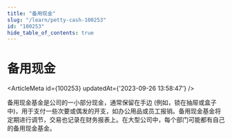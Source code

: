 ```yaml
---
title: "备用现金"
slug: "/learn/petty-cash-100253"
id: "100253"
hide_table_of_contents: true
---
```



# 备用现金

<ArticleMeta id={100253} updatedAt={'2023-09-26 13:58:47'} />
<div className='border-solid border-b border-t-0 my-4 border-[var(--ifm-color-gray-300)]' />

备用现金基金是公司的一小部分现金，通常保留在手边 (例如，锁在抽屉或盒子中)，用于支付一些次要或偶发的开支，如办公用品或员工报销。备用现金基金将定期进行调节，交易也记录在财务报表上。在大型公司中，每个部门可能都有自己的备用现金基金。
